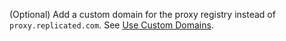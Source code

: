 (Optional) Add a custom domain for the proxy registry instead of `proxy.replicated.com`. See [Use Custom Domains](custom-domains-using).